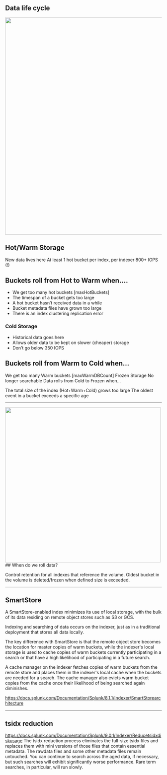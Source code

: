 ## Data life cycle 

<img src="/static/app/splunk4champions2/images/hot_warm1.png" width="700" />

## Hot/Warm Storage
New data lives here
At least 1 hot bucket per index, per indexer
800+ IOPS (!)

## Buckets roll from Hot to Warm when....
* We get too many hot buckets [maxHotBuckets]
* The timespan of a bucket gets too large
* A hot bucket hasn’t received data in a while
* Bucket metadata files have grown too large
* There is an index clustering replication error

### Cold Storage
* Historical data goes here
* Allows older data to be kept on slower (cheaper) storage
* Don’t go below 350 IOPS

## Buckets roll from Warm to Cold when...

We get too many Warm buckets [maxWarmDBCount]
Frozen Storage
No longer searchable
Data rolls from Cold to Frozen when...

The total size of the index (Hot+Warm+Cold) grows too large
The oldest event in a bucket exceeds a specific age

----


<img src="/static/app/splunk4champions2/images/hot_warm2.png" width="500" />
## When do we roll data?

Control retention for all indexes that reference the volume. Oldest bucket in the volume is deleted/frozen when defined size is exceeded.

---
## SmartStore

A SmartStore-enabled index minimizes its use of local storage, with the bulk of its data residing on remote object stores such as S3 or GCS.

Indexing and searching of data occurs on the indexer, just as in a traditional deployment that stores all data locally.

The key difference with SmartStore is that the remote object store becomes the location for master copies of warm buckets, while the indexer's local storage is used to cache copies of warm buckets currently participating in a search or that have a high likelihood of participating in a future search.

A cache manager on the indexer fetches copies of warm buckets from the remote store and places them in the indexer's local cache when the buckets are needed for a search. The cache manager also evicts warm bucket copies from the cache once their likelihood of being searched again diminishes.

https://docs.splunk.com/Documentation/Splunk/8.1.1/Indexer/SmartStorearchitecture
____
## tsidx reduction
https://docs.splunk.com/Documentation/Splunk/9.0.1/Indexer/Reducetsidxdiskusage
The tsidx reduction process eliminates the full-size tsidx files and replaces them with mini versions of those files that contain essential metadata. 
The rawdata files and some other metadata files remain untouched. You can continue to search across the aged data, if necessary, but such searches will exhibit significantly worse performance. Rare term searches, in particular, will run slowly.